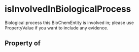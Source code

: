 # isInvolvedInBiologicalProcess

Biological process this BioChemEntity is involved in; please use PropertyValue if you want to include any evidence.

## Property of



